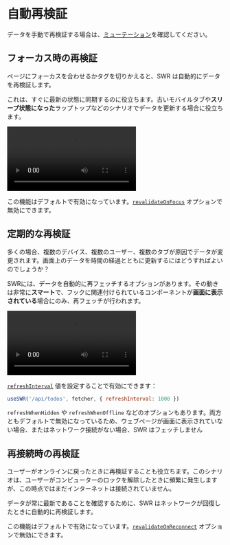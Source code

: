 
# 自動再検証

<Callout>
  データを手動で再検証する場合は、<Link href="/docs/mutation"><a href="/docs/mutation">ミューテーション</a></Link>を確認してください。
</Callout>

## フォーカス時の再検証

ページにフォーカスを合わせるかタグを切りかえると、SWR は自動的にデータを再検証します。

これは、すぐに最新の状態に同期するのに役立ちます。古いモバイルタブや**スリープ状態になった**ラップトップなどのシナリオでデータを更新する場合に役立ちます。

<Bleed>
  <Video
    src="https://raw.githubusercontent.com/vercel/swr-site/master/.github/videos/focus-revalidate.mp4"
    caption="ビデオ：フォーカスの再検証を使用して、ページ間でログイン状態を自動的に同期します。"
    ratio={307/768}
  />
</Bleed>

この機能はデフォルトで有効になっています。[`revalidateOnFocus`](/docs/options) オプションで無効にできます。

## 定期的な再検証

多くの場合、複数のデバイス、複数のユーザー、複数のタブが原因でデータが変更されます。画面上のデータを時間の経過とともに更新するにはどうすればよいのでしょうか？

SWRには、データを自動的に再フェッチするオプションがあります。その動きは非常に**スマート**で、フックに関連付けられているコンポーネントが**画面に表示されている**場合にのみ、再フェッチが行われます。

<Bleed>
  <Video
    src="https://raw.githubusercontent.com/vercel/swr-site/master/.github/videos/refetch-interval.mp4"
    caption="ビデオ：ユーザーが変更を加えると、両方のセッションで最終的に同じデータをレンダリングします。"
    ratio={307/768}
  />
</Bleed>

[`refreshInterval`](/docs/options) 値を設定することで有効にできます：

```js
useSWR('/api/todos', fetcher, { refreshInterval: 1000 })
```

`refreshWhenHidden` や `refreshWhenOffline` などのオプションもあります。両方ともデフォルトで無効になっているため、ウェブページが画面に表示されていない場合、またはネットワーク接続がない場合、SWR はフェッチしません

## 再接続時の再検証

ユーザーがオンラインに戻ったときに再検証することも役立ちます。このシナリオは、ユーザーがコンピューターのロックを解除したときに頻繁に発生しますが、この時点ではまだインターネットは接続されていません。

データが常に最新であることを確認するために、SWR はネットワークが回復したときに自動的に再検証します。

この機能はデフォルトで有効になっています。[`revalidateOnReconnect`](/docs/options) オプションで無効にできます。

